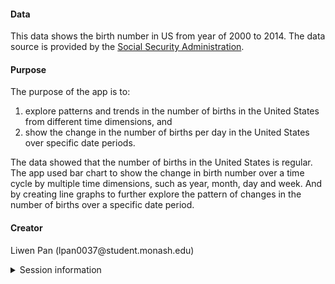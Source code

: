 
#### Data

This data shows the birth number in US from year of 2000 to 2014.
The data source is provided by the [Social Security Administration](https://www.ssa.gov/).

#### Purpose

The purpose of the app is to:

1. explore patterns and trends in the number of births in the United States from different time dimensions, and
2. show the change in the number of births per day in the United States over specific date periods.

The data showed that the number of births in the United States is regular. The app used bar chart to show the change in birth number over a time cycle by multiple time dimensions, such as year, month, day and week. And by creating line graphs to further explore the pattern of changes in the number of births over a specific date period.

#### Creator

Liwen Pan (lpan0037@student.monash.edu)

<details>
<summary>Session information</summary>
```r
sessioninfo::session_info()
```
</details>
